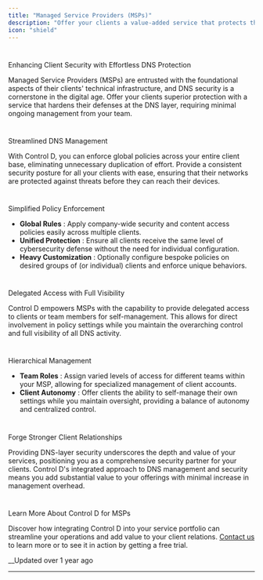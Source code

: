 ```yaml
---
title: "Managed Service Providers (MSPs)"
description: "Offer your clients a value-added service that protects their devices at the DNS layer, without the burden of ongoing management."
icon: "shield"
---
```


# 

Enhancing Client Security with Effortless DNS Protection

Managed Service Providers (MSPs) are entrusted with the foundational aspects of their clients' technical infrastructure, and DNS security is a cornerstone in the digital age. Offer your clients superior protection with a service that hardens their defenses at the DNS layer, requiring minimal ongoing management from your team.

# 

Streamlined DNS Management

With Control D, you can enforce global policies across your entire client base, eliminating unnecessary duplication of effort. Provide a consistent security posture for all your clients with ease, ensuring that their networks are protected against threats before they can reach their devices.

# 

Simplified Policy Enforcement

  * **Global Rules** : Apply company-wide security and content access policies easily across multiple clients.
  * **Unified Protection** : Ensure all clients receive the same level of cybersecurity defense without the need for individual configuration.
  * **Heavy Customization** : Optionally configure bespoke policies on desired groups of (or individual) clients and enforce unique behaviors. 

# 

Delegated Access with Full Visibility

Control D empowers MSPs with the capability to provide delegated access to clients or team members for self-management. This allows for direct involvement in policy settings while you maintain the overarching control and full visibility of all DNS activity.

# 

Hierarchical Management

  * **Team Roles** : Assign varied levels of access for different teams within your MSP, allowing for specialized management of client accounts.
  * **Client Autonomy** : Offer clients the ability to self-manage their own settings while you maintain oversight, providing a balance of autonomy and centralized control.

# 

Forge Stronger Client Relationships

Providing DNS-layer security underscores the depth and value of your services, positioning you as a comprehensive security partner for your clients. Control D's integrated approach to DNS management and security means you add substantial value to your offerings with minimal increase in management overhead.

# 

Learn More About Control D for MSPs

Discover how integrating Control D into your service portfolio can streamline your operations and add value to your client relations. [Contact us](https://controld.com/contact) to learn more or to see it in action by getting a free trial.

__Updated over 1 year ago

* * *
